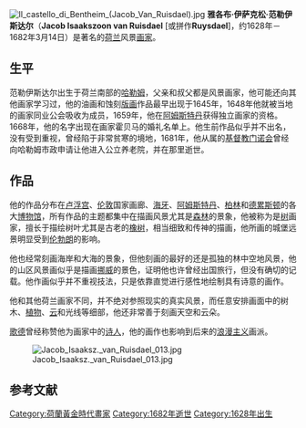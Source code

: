 [[File:Il_castello_di_Bentheim_(Jacob_Van_Ruisdael).jpg|thumb]]
'''雅各布·伊萨克松·范勒伊斯达尔'''（'''Jacob Isaakszoon van Ruisdael''' [或拼作'''Ruysdael''']，约1628年－1682年3月14日）是著名的[[荷兰|荷兰]]风景[[画家|画家]]。

== 生平 ==
范勒伊斯达尔出生于荷兰南部的[[哈勒姆|哈勒姆]]，父亲和叔父都是风景画家，他可能还向其他画家学习过，他的油画和蚀刻[[版画|版画]]作品最早出现于1645年，1648年他就被当地的画家同业公会吸收为成员，1659年，他在[[阿姆斯特丹|阿姆斯特丹]]获得独立画家的资格。1668年，他的名字出现在画家霍贝马的婚礼名单上。他生前作品似乎并不出名，没有受到重视，曾经陷于非常贫寒的境地，1681年，他从属的[[基督教|基督教]][[门诺会|门诺会]]曾经向哈勒姆市政申请让他进入公立养老院，并在那里逝世。

== 作品 ==
他的作品分布在[[卢浮宫|卢浮宫]]、[[伦敦|伦敦]]国家画廊、[[海牙|海牙]]、[[阿姆斯特丹|阿姆斯特丹]]、[[柏林|柏林]]和[[德累斯顿|德累斯顿]]的各大[[博物馆|博物馆]]，所有作品的主题都集中在描画风景尤其是[[森林|森林]]的景象，他被称为是[[树|树]]画家，擅长于描绘树叶尤其是古老的[[橡树|橡树]]，相当细致和传神的描画，他所画的城堡远景明显受到[[伦勃朗|伦勃朗]]的影响。

他也经常刻画海岸和大海的景象，但他刻画的最好的还是孤独的林中空地风景，他的山区风景画似乎是描画[[挪威|挪威]]的景色，证明他也许曾经出国旅行，但没有确切的记载。他作画似乎并不重视技法，只是依靠直觉进行感性地绘制具有诗意的画作。

他和其他荷兰画家不同，并不绝对参照现实的真实风景，而任意安排画面中的树木、[[植物|植物]]、[[云|云]]和光线等细部，他还非常善于刻画天空和云朵。

[[歌德|歌德]]曾经称赞他为画家中的[[诗人|诗人]]，他的画作也影响到后来的[[浪漫主义|浪漫主义]]画派。

[[File:Jacob_Isaaksz._van_Ruisdael_013.jpg|thumb]]

{{commonscat|Jacob Isaaksz. van Ruisdael}}

== 参考文献 ==
{{1911}}

{{Authority control}}
{{DEFAULTSORT:van Ruisdael, Jacob Isaakszoon}}
[[Category:荷蘭黃金時代畫家|Category:荷蘭黃金時代畫家]]
[[Category:1682年逝世|Category:1682年逝世]]
[[Category:1628年出生|Category:1628年出生]]